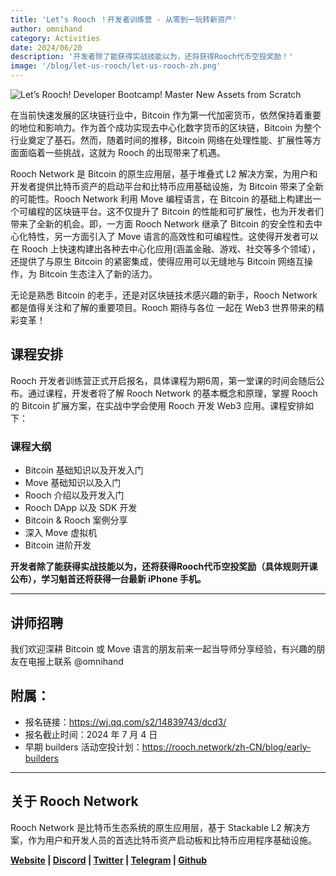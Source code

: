 ```yaml
---
title: 'Let‘s Rooch ！开发者训练营 - 从零到一玩转新资产'
author: omnihand
category: Activities
date: 2024/06/20
description: '开发者除了能获得实战技能以为，还将获得Rooch代币空投奖励！'
image: '/blog/let-us-rooch/let-us-rooch-zh.png'
---
```



<PostHeader />

![](/blog/let-us-rooch/let-us-rooch-en.png 'Let’s Rooch! Developer Bootcamp! Master New Assets from Scratch')

在当前快速发展的区块链行业中，Bitcoin 作为第一代加密货币，依然保持着重要的地位和影响力。作为首个成功实现去中心化数字货币的区块链，Bitcoin 为整个行业奠定了基石。然而，随着时间的推移，Bitcoin 网络在处理性能、扩展性等方面面临着一些挑战，这就为 Rooch 的出现带来了机遇。

Rooch Network 是 Bitcoin 的原生应用层，基于堆叠式 L2 解决方案，为用户和开发者提供比特币资产的启动平台和比特币应用基础设施，为 Bitcoin 带来了全新的可能性。Rooch Network 利用 Move 编程语言，在 Bitcoin 的基础上构建出一个可编程的区块链平台。这不仅提升了 Bitcoin 的性能和可扩展性，也为开发者们带来了全新的机会。即，一方面 Rooch Network 继承了 Bitcoin 的安全性和去中心化特性，另一方面引入了 Move 语言的高效性和可编程性。这使得开发者可以在 Rooch 上快速构建出各种去中心化应用(涵盖金融、游戏、社交等多个领域），还提供了与原生 Bitcoin 的紧密集成，使得应用可以无缝地与 Bitcoin 网络互操作，为 Bitcoin 生态注入了新的活力。

无论是熟悉 Bitcoin 的老手，还是对区块链技术感兴趣的新手，Rooch Network 都是值得关注和了解的重要项目。Rooch 期待与各位 一起在 Web3 世界带来的精彩变革！

## 课程安排

Rooch 开发者训练营正式开启报名，具体课程为期6周，第一堂课的时间会随后公布。通过课程，开发者将了解 Rooch Network 的基本概念和原理，掌握 Rooch 的 Bitcoin 扩展方案，在实战中学会使用 Rooch 开发 Web3 应用。课程安排如下：

### 课程大纲

- Bitcoin 基础知识以及开发入门
- Move 基础知识以及入门
- Rooch 介绍以及开发入门
- Rooch DApp 以及 SDK 开发
- Bitcoin & Rooch 案例分享
- 深入 Move 虚拟机
- Bitcoin 进阶开发

**开发者除了能获得实战技能以为，还将获得Rooch代币空投奖励（具体规则开课公布），学习魁首还将获得一台最新 iPhone 手机。**

---

## 讲师招聘

我们欢迎深耕 Bitcoin 或 Move 语言的朋友前来一起当导师分享经验，有兴趣的朋友在电报上联系 @omnihand

## 附属：

- 报名链接：https://wj.qq.com/s2/14839743/dcd3/
- 报名截止时间：2024 年 7 月 4 日
- 早期 builders 活动空投计划：https://rooch.network/zh-CN/blog/early-builders

---

## 关于 Rooch Network

Rooch Network 是比特币生态系统的原生应用层，基于 Stackable L2 解决方案，作为用户和开发人员的首选比特币资产启动板和比特币应用程序基础设施。

**[Website](https://rooch.network/) | [Discord](https://discord.com/invite/rooch) | [Twitter](https://x.com/RoochNetwork) | [Telegram](https://t.me/roochnetwork) | [Github](https://github.com/rooch-network/)**
